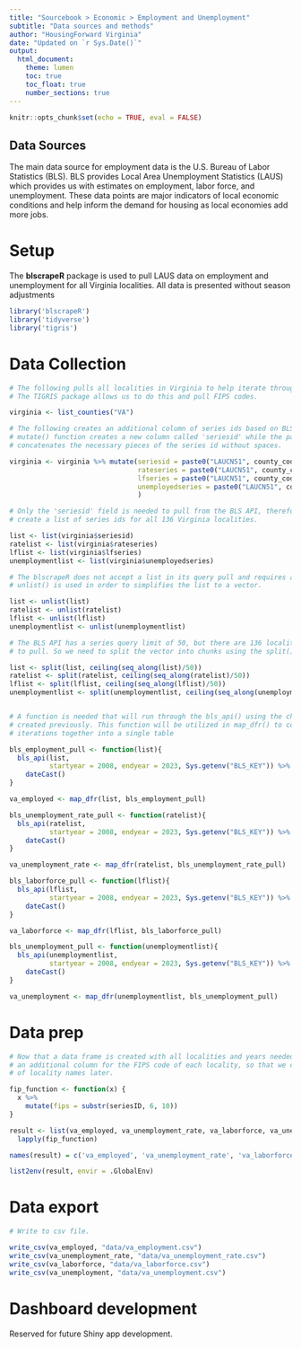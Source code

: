 ```yaml
---
title: "Sourcebook > Economic > Employment and Unemployment"
subtitle: "Data sources and methods"
author: "HousingForward Virginia"
date: "Updated on `r Sys.Date()`"
output:
  html_document:
    theme: lumen
    toc: true
    toc_float: true
    number_sections: true
---
```


```r
knitr::opts_chunk$set(echo = TRUE, eval = FALSE)
```

## Data Sources
The main data source for employment data is the U.S. Bureau of Labor Statistics 
(BLS). BLS provides Local Area Unemployment Statistics (LAUS) which provides us
with estimates on employment, labor force, and unemployment. These data points are
major indicators of local economic conditions and help inform the demand for housing
as local economies add more jobs.

# Setup
The **blscrapeR** package is used to pull LAUS data on employment and unemployment
for all Virginia localities. All data is presented without season adjustments
```r
library('blscrapeR')
library('tidyverse')
library('tigris')

```

# Data Collection
```r
# The following pulls all localities in Virginia to help iterate through BLS series.
# The TIGRIS package allows us to do this and pull FIPS codes.

virginia <- list_counties("VA")

# The following creates an additional column of series ids based on BLS labels. The
# mutate() function creates a new column called 'seriesid' while the paste0() function
# concatenates the necessary pieces of the series id without spaces.

virginia <- virginia %>% mutate(seriesid = paste0("LAUCN51", county_code, "0000000005"), #employment
                                rateseries = paste0("LAUCN51", county_code, "0000000003"), #unemployment rate
                                lfseries = paste0("LAUCN51", county_code, "0000000006"), #labor force
                                unemployedseries = paste0("LAUCN51", county_code, "0000000004") # unemployment
                                )

# Only the 'seriesid' field is needed to pull from the BLS API, therefore we need to
# create a list of series ids for all 136 Virginia localities. 

list <- list(virginia$seriesid)
ratelist <- list(virginia$rateseries)
lflist <- list(virginia$lfseries)
unemploymentlist <- list(virginia$unemployedseries)

# The blscrapeR does not accept a list in its query pull and requires a vector. Therefore, 
# unlist() is used in order to simplifies the list to a vector.

list <- unlist(list)   
ratelist <- unlist(ratelist)
lflist <- unlist(lflist)
unemploymentlist <- unlist(unemploymentlist)

# The BLS API has a series query limit of 50, but there are 136 localities (series ids)
# to pull. So we need to split the vector into chunks using the split() function.

list <- split(list, ceiling(seq_along(list)/50))
ratelist <- split(ratelist, ceiling(seq_along(ratelist)/50))
lflist <- split(lflist, ceiling(seq_along(lflist)/50))
unemploymentlist <- split(unemploymentlist, ceiling(seq_along(unemploymentlist)/50))


# A function is needed that will run through the bls_api() using the chunked vector we
# created previously. This function will be utilized in map_dfr() to combine the three 
# iterations together into a single table

bls_employment_pull <- function(list){
  bls_api(list,
          startyear = 2008, endyear = 2023, Sys.getenv("BLS_KEY")) %>%
    dateCast()
}

va_employed <- map_dfr(list, bls_employment_pull)

bls_unemployment_rate_pull <- function(ratelist){
  bls_api(ratelist,
          startyear = 2008, endyear = 2023, Sys.getenv("BLS_KEY")) %>%
    dateCast()
}

va_unemployment_rate <- map_dfr(ratelist, bls_unemployment_rate_pull)

bls_laborforce_pull <- function(lflist){
  bls_api(lflist,
          startyear = 2008, endyear = 2023, Sys.getenv("BLS_KEY")) %>%
    dateCast()
}

va_laborforce <- map_dfr(lflist, bls_laborforce_pull)

bls_unemployment_pull <- function(unemploymentlist){
  bls_api(unemploymentlist,
          startyear = 2008, endyear = 2023, Sys.getenv("BLS_KEY")) %>%
    dateCast()
}

va_unemployment <- map_dfr(unemploymentlist, bls_unemployment_pull)
```

# Data prep
```r
# Now that a data frame is created with all localities and years needed, we need to create
# an additional column for the FIPS code of each locality, so that we can join to a table 
# of locality names later.

fip_function <- function(x) {
  x %>%
    mutate(fips = substr(seriesID, 6, 10))
}

result <- list(va_employed, va_unemployment_rate, va_laborforce, va_unemployment) %>% 
  lapply(fip_function)

names(result) = c('va_employed', 'va_unemployment_rate', 'va_laborforce', 'va_unemployment')

list2env(result, envir = .GlobalEnv)
```

# Data export
```r
# Write to csv file.

write_csv(va_employed, "data/va_employment.csv")
write_csv(va_unemployment_rate, "data/va_unemployment_rate.csv")
write_csv(va_laborforce, "data/va_laborforce.csv")
write_csv(va_unemployment, "data/va_unemployment.csv")

```

# Dashboard development

Reserved for future Shiny app development.


